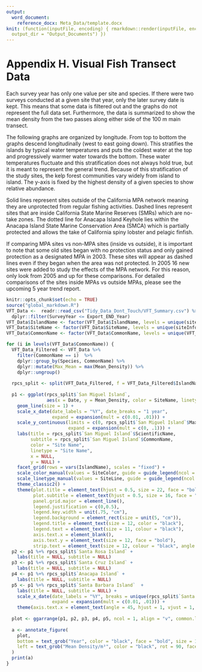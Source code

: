 ```yaml
---
output: 
  word_document:
    reference_docx: Meta_Data/template.docx
knit: (function(inputFile, encoding) { rmarkdown::render(inputFile, encoding = encoding,
  output_dir = "Output_Documents") })
---
```

# Appendix H. Visual Fish Transect Data

Each survey year has only one value per site and species. If there were two surveys conducted at a given site that year, only the later survey date is kept. This means that some data is filtered out and the graphs do not represent the full data set. Furthermore, the data is summarized to show the mean density from the two passes along either side of the 100 m main transect.

The following graphs are organized by longitude. From top to bottom the graphs descend longitudinally (west to east going down). This stratifies the islands by typical water temperatures and puts the coldest water at the top and progressively warmer water towards the bottom. These water temperatures fluctuate and this stratification does not always hold true, but it is meant to represent the general trend. Because of this stratification of the study sites, the kelp forest communities vary widely from island to island. The y-axis is fixed by the highest density of a given species to show relative abundance. 

Solid lines represent sites outside of the California MPA network meaning they are unprotected from regular fishing activities. Dashed lines represent sites that are inside California State Marine Reserves (SMRs) which are no-take zones. The dotted line for Anacapa Island Keyhole lies within the Anacapa Island State Marine Conservation Area (SMCA) which is partially protected and allows the take of California spiny lobster and pelagic finfish. 

If comparing MPA sites vs non-MPA sites (inside vs outside), it is important to note that some old sites began with no protection status and only gained protection as a designated MPA in 2003. These sites will appear as dashed lines even if they began when the area was not protected. In 2005 16 new sites were added to study the effects of the MPA network. For this reason, only look from 2005 and up for these comparisons. For detailed comparisons of the sites inside MPAs vs outside MPAs, please see the upcoming 5 year trend report. 

```r
knitr::opts_chunk$set(echo = TRUE)
source("global_markdown.R")
VFT_Data <-  readr::read_csv("Tidy_Data_Dont_Touch/VFT_Summary.csv") %>% 
  dplyr::filter(SurveyYear <= Export_END_Year)
VFT_Data$IslandName <- factor(VFT_Data$IslandName, levels = unique(siteInfo1$IslandName))
VFT_Data$SiteName <- factor(VFT_Data$SiteName, levels = unique(siteInfo1$SiteName))
VFT_Data$CommonName <- factor(VFT_Data$CommonName, levels = unique(VFT_Data$CommonName))
```

```r
for (i in levels(VFT_Data$CommonName)) {
  VFT_Data_Filtered <- VFT_Data %>%
    filter(CommonName == i)  %>% 
    dplyr::group_by(Species, CommonName) %>% 
    dplyr::mutate(Max_Mean = max(Mean_Density)) %>% 
    dplyr::ungroup() 
  
  rpcs_split <- split(VFT_Data_Filtered, f = VFT_Data_Filtered$IslandName) 
  
  p1 <- ggplot(rpcs_split$`San Miguel Island`,
               aes(x = Date, y = Mean_Density, color = SiteName, linetype = SiteName)) + 
    geom_line(size = 1) +
    scale_x_date(date_labels = "%Y", date_breaks = "1 year",
                 expand = expansion(mult = c(0.01, .01))) +
    scale_y_continuous(limits = c(0, rpcs_split$`San Miguel Island`$Max_Mean), 
                       expand = expansion(mult = c(0, .1))) +
    labs(title = rpcs_split$`San Miguel Island`$ScientificName,  
         subtitle = rpcs_split$`San Miguel Island`$CommonName,
         color = "Site Name",
         linetype = "Site Name",
         x = NULL,
         y = NULL) +
    facet_grid(rows = vars(IslandName), scales = "fixed") +
    scale_color_manual(values = SiteColor, guide = guide_legend(ncol = 1)) +
    scale_linetype_manual(values = SiteLine, guide = guide_legend(ncol = 1)) +
    theme_classic2() +
    theme(plot.title = element_text(hjust = 0.5, size = 22, face = "bold.italic"),
          plot.subtitle = element_text(hjust = 0.5, size = 16, face = "bold"),legend.position = "right",
          panel.grid.major = element_line(),
          legend.justification = c(0,0.5),
          legend.key.width = unit(.75, "cm"),
          legend.background = element_rect(size = unit(5, "cm")),
          legend.title = element_text(size = 12, color = "black"),
          legend.text = element_text(size = 11, colour = "black"),
          axis.text.x = element_blank(),
          axis.text.y = element_text(size = 12, face = "bold"),
          strip.text = element_text(size = 12, colour = "black", angle = 90))
  p2 <- p1 %+% rpcs_split$`Santa Rosa Island` +
    labs(title = NULL, subtitle = NULL)
  p3 <- p1 %+% rpcs_split$`Santa Cruz Island` +
    labs(title = NULL, subtitle = NULL)
  p4 <- p1 %+% rpcs_split$`Anacapa Island` +
    labs(title = NULL, subtitle = NULL)
  p5 <- p1 %+% rpcs_split$`Santa Barbara Island`  +
    labs(title = NULL, subtitle = NULL) +
    scale_x_date(date_labels = "%Y", breaks = unique(rpcs_split$`Santa Barbara Island`$Date),
                 expand = expansion(mult = c(0.01, .01))) +
    theme(axis.text.x = element_text(angle = 45, hjust = 1, vjust = 1, size = 12, face = "bold"))
  
  plot <- ggarrange(p1, p2, p3, p4, p5, ncol = 1, align = "v", common.legend = FALSE)
  
  a <- annotate_figure(
    plot,
    bottom = text_grob("Year", color = "black", face = "bold", size = 18, hjust = .4, x = .4),
    left = text_grob("Mean Density/m³", color = "black", rot = 90, face = "bold", size = 18)
  )
  print(a)
}

```